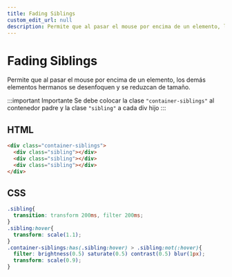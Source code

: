```yaml
---
title: Fading Siblings
custom_edit_url: null
description: Permite que al pasar el mouse por encima de un elemento, los demás elementos hermanos se desenfoquen y se reduzcan de tamaño.
---
```



# Fading Siblings

Permite que al pasar el mouse por encima de un elemento, los demás elementos hermanos se desenfoquen y se reduzcan de tamaño.


<FadingSiblings/>

:::important Importante
  Se debe colocar la clase ```"container-siblings"``` al contenedor padre y la clase ```"sibling"``` a cada div hijo
:::

## HTML

```html title="html"
<div class="container-siblings">
  <div class="sibling"></div>
  <div class="sibling"></div>
  <div class="sibling"></div>
</div>
```

## CSS

```css title="css"
.sibling{
  transition: transform 200ms, filter 200ms;
}
.sibling:hover{
  transform: scale(1.1);
}
.container-siblings:has(.sibling:hover) > .sibling:not(:hover){
  filter: brightness(0.5) saturate(0.5) contrast(0.5) blur(1px);
  transform: scale(0.9);
} 
```